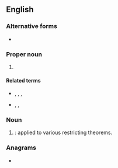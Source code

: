 {{also|N.F.L.|Nfl.}}
==English==

===Alternative forms===
* {{l|en|N.F.L.}}

===Proper noun===
{{en-proper noun}}

# {{lb|en|American football}} {{initialism of|lang=en|National Football League}}

====Related terms====
* {{l|en|NBL}}, {{l|en|NHL}}, {{l|en|NLL}}, {{l|en|NSL}}
* {{l|en|AFL}}, {{l|en|CFL}}, {{l|en|USFL}}

===Noun===
{{en-noun|-}}

# {{lb|en|math}} {{abbreviation of|no [[free lunch]]|lang=en|dot=}}: applied to various restricting theorems.

===Anagrams===
* {{anagrams|en|FLN|LFN}}